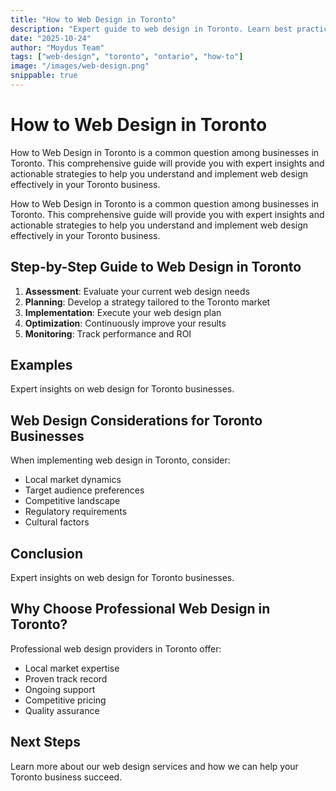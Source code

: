 ```yaml
---
title: "How to Web Design in Toronto"
description: "Expert guide to web design in Toronto. Learn best practices, pricing, and strategies for Toronto businesses."
date: "2025-10-24"
author: "Moydus Team"
tags: ["web-design", "toronto", "ontario", "how-to"]
image: "/images/web-design.png"
snippable: true
---
```


# How to Web Design in Toronto

How to Web Design in Toronto is a common question among businesses in Toronto. This comprehensive guide will provide you with expert insights and actionable strategies to help you understand and implement web design effectively in your Toronto business.

How to Web Design in Toronto is a common question among businesses in Toronto. This comprehensive guide will provide you with expert insights and actionable strategies to help you understand and implement web design effectively in your Toronto business.

## Step-by-Step Guide to Web Design in Toronto

1. **Assessment**: Evaluate your current web design needs
2. **Planning**: Develop a strategy tailored to the Toronto market
3. **Implementation**: Execute your web design plan
4. **Optimization**: Continuously improve your results
5. **Monitoring**: Track performance and ROI

## Examples

Expert insights on web design for Toronto businesses.

## Web Design Considerations for Toronto Businesses

When implementing web design in Toronto, consider:
- Local market dynamics
- Target audience preferences
- Competitive landscape
- Regulatory requirements
- Cultural factors

## Conclusion

Expert insights on web design for Toronto businesses.

## Why Choose Professional Web Design in Toronto?

Professional web design providers in Toronto offer:
- Local market expertise
- Proven track record
- Ongoing support
- Competitive pricing
- Quality assurance

## Next Steps

Learn more about our web design services and how we can help your Toronto business succeed.

<GeoCTA 
  city="Toronto"
  service="Web Design"
  ctaText="Get Started Today"
/>
